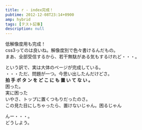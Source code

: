 ```yaml
---
title: r - index完成！
pubtime: 2012-12-08T23:14+0900
amp: hybrid
tags: [テスト記事]
description: null
---
```


低解像度用も完成！<br />
css3ってのは良いね。解像度別で色々書けるんだもの。<br />
まあ、全部受信するから、若干無駄がある気もするけれど・・・。<br />

という訳で、実は大体のページが完成している。<br />
・・・ただ、問題が一つ。今思い出したんだけどさ。<br />
<strong> 拍 手 ボ タ ン を ど こ に も 置 い て な い 。</strong><br />
困った。<br />
実に困った<br />
いやさ、トップに置くつもりだったのさ。<br />
この見た目にしちゃったら、置けないじゃん。困るじゃん

んー・・・。<br />
どうしよう。
